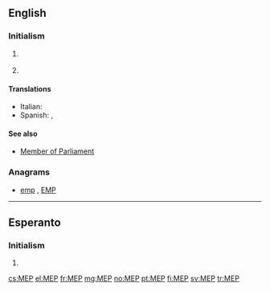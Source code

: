 {{also|mep|mép|мер|мөр}}
==English==

===Initialism===
{{rfc-header|Initialism}}
{{en-initialism}}

# {{label|en|astronomy|US}} {{initialism of|w:Mars Exploration Program|NASA's Mars Exploration Program|lang=en}}
# {{label|en|politics|EU}} {{initialism of|[[member|Member]] of the [[European Parliament]]|lang=en}}

====Translations====
{{trans-top|Member of the European Parliament}}
{{trans-mid}}
* Italian: {{t|it|europarlamentare|m|f}}
* Spanish: {{t|es|europarlamentario|m}}, {{t|es|europarlamentaria|f}}
{{trans-bottom}}

====See also====
* [[Member of Parliament]]

===Anagrams===
* [[emp#English|emp]] , [[EMP#English|EMP]]

----

==Esperanto==

===Initialism===
{{rfc-header|Initialism}}
{{head|eo|initialism}}
# {{initialism of|lang=eo|malneta enlanda produkto||gross domestic product}}

[[cs:MEP]]
[[el:MEP]]
[[fr:MEP]]
[[mg:MEP]]
[[no:MEP]]
[[pt:MEP]]
[[fi:MEP]]
[[sv:MEP]]
[[tr:MEP]]